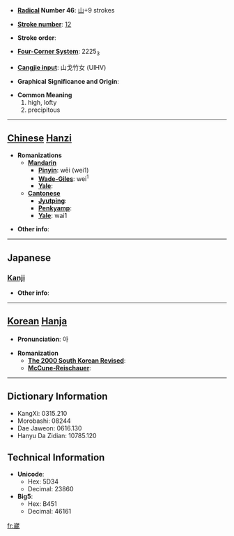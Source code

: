 * '''[[Wiktionary:Chinese radical index| Radical]] Number 46''': [[Wiktionary:Chinese radical index 山|山]]+9 strokes

* '''[[Wiktionary:Chinese total strokes index|Stroke number]]''': [[Wiktionary:Chinese total strokes index 12|12]]

* '''Stroke order''': 

* '''[[Wiktionary:Chinese four corner index|Four-Corner System]]''': 2225<sub>3</sub>

* '''[[Wiktionary:Chinese Cangjie index|Cangjie input]]''': 山戈竹女 (UIHV)

* '''Graphical Significance and Origin''': 

* '''Common Meaning'''
*#high, lofty
*# precipitous


----

== [[Chinese]] [[Hanzi]] ==

* '''Romanizations'''
** '''[[Mandarin]]'''
*** '''[[Pinyin]]''': wēi (wei1)
*** '''[[Wade-Giles]]''': wei<sup>1</sup>
*** '''[[Yale]]''': 
** '''[[Cantonese]]'''
*** '''[[Jyutping]]''':
*** '''[[Penkyamp]]''': 
*** '''[[Yale]]''': wai1

* '''Other info''': 

----

==Japanese==
===[[Kanji]]===
{{kanji|on readings=[[わい]] (wai), [[え]] (e), [[い]] (i)|kun readings=}}

* '''Other info''':  

----

== [[Korean]] [[Hanja]] ==

* '''Pronunciation''': 아

* '''Romanization'''
** '''[[The 2000 South Korean Revised Romanization|The 2000 South Korean Revised]]''': 
** '''[[McCune-Reischauer]]''': 

----

== Dictionary Information ==

* KangXi: 0315.210
* Morobashi: 08244
* Dae Jaweon: 0616.130
* Hanyu Da Zidian: 10785.120

== Technical Information ==

* '''Unicode''':
** Hex: 5D34
** Decimal: 23860
* '''Big5''':
** Hex: B451
** Decimal: 46161

[[fr:崴]]